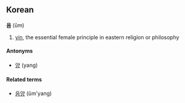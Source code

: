 ==Korean==
'''음''' (ŭm)

# [[yin]], the essential female principle in eastern religion or philosophy

====Antonyms====
*[[양]] (yang)

====Related terms====
*[[음양]] (ŭm'yang)
